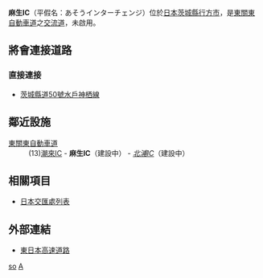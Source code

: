 {{future infrastructure}}
{{日本公路設施
|設施名稱 = 麻生IC
|色 = #CCC
|圖像 =
|pxl = 
|圖像簡介 = 
|公路名稱1 = [[東關東自動車道|東關東自動車道]]
|IC編號1 =
|收費站編號1 = 
|記號1 = 
|起點1 = 
|距離1 = 
|上一設施1 = [[潮來IC|潮來IC]]
|上一設施距離1 = 
|下一設施1 = [[北浦IC_(茨城縣)|北浦IC]]（建設中）
|下一設施距離1 = 
|連接道路 = [[茨城縣道50號水戶神栖線|茨城縣道50號水戶神栖線]]
|啟用日期 = 未定
|停用日期 = 
|流量 = 
|智能IC = 
|上行營業時間 = 
|上行油站 = 
|上行油站營業時間 = 
|下行營業時間 = 
|下行油站 = 
|下行油站營業時間 = 
|郵政編碼 = 311-3832
|所在地 = {{JPN}}[[茨城縣|茨城縣]][[行方市|行方市]]麻生
|坐標 = 
|備註 = 未啟用。
}}
'''麻生IC'''（平假名：あそうインターチェンジ）位於[[日本|日本]][[茨城縣|茨城縣]][[行方市|行方市]]，是[[東關東自動車道|東關東自動車道]]之[[交流道|交流道]]，未啟用。

== 將會連接道路 ==
=== 直接連接 ===
* [[茨城縣道50號水戶神栖線|茨城縣道50號水戶神栖線]]

== 鄰近設施 ==
; [[東關東自動車道|東關東自動車道]]
: (13)[[潮來IC|潮來IC]] - '''麻生IC'''（建設中） - ''[[北浦IC_(茨城縣)|北浦IC]]''（建設中）

== 相關項目 ==
* [[日本交匯處列表|日本交匯處列表]]

== 外部連結 ==
* [http://www.e-nexco.co.jp/ 東日本高速道路]{{Wayback|url=http://www.e-nexco.co.jp/ |date=20140203074239 }}

{{東關東自動車道}}

[[Category:日本交流道_A|so]]
[[Category:茨城縣交流道|A]]